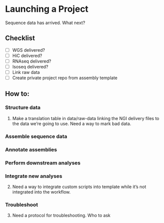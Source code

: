 # Launching a Project

Sequence data has arrived. What next?

## Checklist

- [ ] WGS delivered?
- [ ] HiC delivered?
- [ ] RNAseq delivered?
- [ ] Isoseq delivered?
- [ ] Link raw data
- [ ] Create private project repo from assembly template

## How to:

### Structure data

1. Make a translation table in data/raw-data linking the NGI delivery files to the data we're going to use. Need a way to mark bad data.

### Assemble sequence data

### Annotate assemblies

### Perform downstream analyses

### Integrate new analyses

2. Need a way to integrate custom scripts into template while it's not
integrated into the workflow. 

### Troubleshoot

3. Need a protocol for troubleshooting. Who to ask
